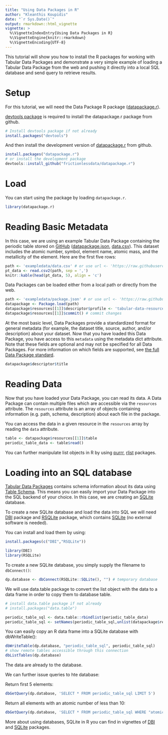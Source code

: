 ```yaml
---
title: "Using Data Packages in R"
author: "Kleanthis Koupidis"
date: "`r Sys.Date()`"
output: rmarkdown::html_vignette
vignette: >
  %\VignetteIndexEntry{Using Data Packages in R}
  %\VignetteEngine{knitr::rmarkdown}
  %\VignetteEncoding{UTF-8}
---
```


This tutorial will show you how to install the R packages for working with Tabular Data Packages and demonstrate a very simple example of loading a Tabular Data Package from the web and pushing it directly into a local SQL database and send query to retrieve results.

# Setup

For this tutorial, we will need the Data Package R package ([datapackage.r](https://github.com/frictionlessdata/datapackage-r)).

[devtools package](https://cran.r-project.org/package=devtools) is required to install the datapackage.r package from github.

```r
# Install devtools package if not already
install.packages("devtools")
```

And then install the development version of [datapackage.r](https://github.com/frictionlessdata/datapackage-r) from github.

```r
install.packages("datapackage.r")
# or install the development package
devtools::install_github("frictionlessdata/datapackage.r")
```

# Load

You can start using the package by loading `datapackage.r`.

```r
library(datapackage.r)
```

# Reading Basic Metadata

In this case, we are using an example Tabular Data Package containing the periodic table stored on [GitHub](https://github.com/frictionlessdata/examples/tree/master/periodic-table) ([datapackage.json](https://raw.githubusercontent.com/frictionlessdata/example-data-packages/master/periodic-table/datapackage.json), [data.csv](https://raw.githubusercontent.com/frictionlessdata/example-data-packages/master/periodic-table/data.csv)). This dataset includes the atomic number, symbol, element name, atomic mass, and the metallicity of the element. Here are the first five rows:


```r
path <- 'exampledata/data.csv' # or use url <- 'https://raw.githubusercontent.com/frictionlessdata/datapackage-r/master/vignettes/exampledata/data.csv'
pt_data <- read.csv2(path, sep = ',')
knitr::kable(head(pt_data, 5), align = 'c')
```

Data Packages can be loaded either from a local path or directly from the web.

```r
path <- 'exampledata/package.json' # or use url <- 'https://raw.githubusercontent.com/frictionlessdata/datapackage-r/master/vignettes/exampledata/package.json'
datapackage <- Package.load(path)
datapackage$resources[[1]]$descriptor$profile <- 'tabular-data-resource' # tabular resource descriptor profile 
datapackage$resources[[1]]$commit() # commit changes
```

At the most basic level, Data Packages provide a standardized format for general metadata (for example, the dataset title, source, author, and/or description) about your dataset. Now that you have loaded this Data Package, you have access to this `metadata` using the metadata dict attribute. Note that these fields are optional and may not be specified for all Data Packages. For more information on which fields are supported, see [the full Data Package standard](https://specs.frictionlessdata.io//data-package/).

```r
datapackage$descriptor$title
```

# Reading Data

Now that you have loaded your Data Package, you can read its data. A Data Package can contain multiple files which are accessible via the `resources` attribute. The `resources` attribute is an array of objects containing information (e.g. path, schema, description) about each file in the package.

You can access the data in a given resource in the `resources` array by reading the `data` attribute. 

```r
table <- datapackage$resources[[1]]$table
periodic_table_data <- table$read()
```

You can further manipulate list objects in R by using [purrr](https://cran.r-project.org/package=purrr), [rlist](https://cran.r-project.org/package=rlist) packages.

# Loading into an SQL database

[Tabular Data Packages](https://specs.frictionlessdata.io//tabular-data-package/) contains schema information about its data using [Table Schema](https://specs.frictionlessdata.io//table-schema/). This means you can easily import your Data Package into the SQL backend of your choice. In this case, we are creating an [SQLite](http://sqlite.org/) database.

To create a new SQLite database and load the data into SQL we will need [DBI](https://cran.r-project.org/package=DBI) package and [RSQLite](https://cran.r-project.org/package=RSQLite) package, which contains [SQLite](https://www.sqlite.org/index.html) (no external software is needed).

You can install and load them by using:

```r
install.packages(c("DBI","RSQLite"))
```

```r
library(DBI)
library(RSQLite)
```

To create a new SQLite database, you simply supply the filename to `dbConnect()`:

```r
dp.database <- dbConnect(RSQLite::SQLite(), "") # temporary database
```

We will use data.table package to convert the list object with the data to a data frame in order to copy them to database table.

```r
# install data.table package if not already
# install.packages("data.table")

periodic_table_sql <- data.table::rbindlist(periodic_table_data)
periodic_table_sql <- setNames(periodic_table_sql,unlist(datapackage$resources[[1]]$headers))
```

You can easily copy an R data frame into a SQLite database with dbWriteTable():

```r
dbWriteTable(dp.database, "periodic_table_sql", periodic_table_sql)
# show remote tables accessible through this connection
dbListTables(dp.database)
```
The data are already to the database.

We can further issue queries to hte database:

Return first 5 elements:
```r
dbGetQuery(dp.database, 'SELECT * FROM periodic_table_sql LIMIT 5')
```

Return all elements with an atomic number of less than 10:

```r
dbGetQuery(dp.database, 'SELECT * FROM periodic_table_sql WHERE "atomic number" < 10')
```

More about using databases, SQLite in R you can find in vignettes of [DBI](https://cran.r-project.org/package=DBI) and [SQLite](https://www.sqlite.org/index.html) packages.
